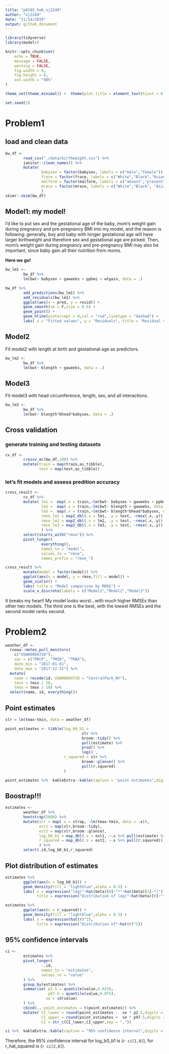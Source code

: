 ```yaml
---
title: "p8105_hw6_xj2249"
author: "xj2249"
date: "11/14/2019"
output: github_document
---
```


```r
library(tidyverse)
library(modelr)

knitr::opts_chunk$set(
	echo = TRUE,
	message = FALSE,
	warning = FALSE,
	fig.width = 8, 
	fig.height = 6,
	out.width = "90%"
)

theme_set(theme_minimal() +  theme(plot.title = element_text(hjust = 0.5)) + theme(legend.position = "bottom") + theme(legend.title = element_blank()) )

set.seed(1)
```

# Problem1
## load and clean data
```r
bw_df <- 
        read_csv("./data/birthweight.csv") %>% 
        janitor::clean_names() %>% 
        mutate(
                babysex = factor(babysex, labels = c("male","female")),
                frace = factor(frace, labels = c("White","Black","Asian","Puerto Rican","Other")),
                malform = factor(malform, labels = c("absent","present")),
                mrace = factor(mrace, labels = c("White","Black", "Asian", "Puerto Rican"))
                )
skimr::skim(bw_df)
```

## Model1: my model!
I'd like to put sex and the gestational age of the baby, mom's weight gain during pregnancy and pre-pregnancy BMI into my model, and the reason is following: generally, boy and baby with longer 
gestational age will have larger birthweight and therefore sex and gestational age are picked. Then, mom's weight gain during pregnancy and pre-pregnancy BMI may also be important, since baby gain all their nutrition from moms.

**Here we go!**

```r
bw_lm1 <- 
        bw_df %>% 
        lm(bwt~ babysex + gaweeks + ppbmi + wtgain, data = .) 

bw_df %>% 
        add_predictions(bw_lm1) %>% 
        add_residuals(bw_lm1) %>% 
        ggplot(aes(x = pred, y = resid)) +
        geom_smooth(se = F,size = 0.5) + 
        geom_point() +
        geom_hline(yintercept = 0,col = "red",linetype = "dashed") + 
        labs( x = "Fitted values", y = "Residuals", title = "Residual vs Fitted Plot")
```

## Model2
Fit model2 with length at birth and gestational age as predictors.
```r
bw_lm2 <- 
        bw_df %>% 
        lm(bwt~ blength + gaweeks, data = .) 
```

## Model3
Fit model3 with head circumference, length, sex, and all interactions.
```r
bw_lm3 <-
        bw_df %>% 
        lm(bwt~ blength*bhead*babysex, data = .) 
```

## Cross validation
### generate training and testing datasets
```r
cv_df <- 
        crossv_mc(bw_df,100) %>% 
        mutate(train = map(train,as_tibble),
               test = map(test,as_tibble))

```

### let's fit models and assess predition accuracy
```r
cross_result <-
        cv_df %>% 
        mutate( lm1 =  map(.x = train,~lm(bwt~ babysex + gaweeks + ppbmi + wtgain, data = .x)),
                lm2 =  map(.x = train,~lm(bwt~ blength + gaweeks, data = .x)),
                lm3 =  map(.x = train,~lm(bwt~ blength*bhead*babysex, data = .x)),
                rmse_lm1 = map2_dbl(.x = lm1, .y = test, ~rmse(.x,.y)),
                rmse_lm2 = map2_dbl(.x = lm2, .y = test, ~rmse(.x,.y)),
                rmse_lm3 = map2_dbl(.x = lm3, .y = test, ~rmse(.x,.y))
                ) %>% 
        select(starts_with("rmse")) %>% 
        pivot_longer(
                everything(),
                names_to = "model",
                values_to = "rmse",
                names_prefix = "rmse_") 

cross_result %>%
        mutate(model = factor(model)) %>% 
        ggplot(aes(x = model, y = rmse,fill = model)) +
        geom_violin() +
        labs( title = "Model comparison by RMSE") +
        scale_x_discrete(labels = c("Model1","Model2","Model3"))
```

It breaks my heart! My model looks worst...with much higher RMSEs than other two models. The third one is the best, with the lowest RMSEs and the second model ranks second.  

# Problem2
```r
weather_df <- 
  rnoaa::meteo_pull_monitors(
    c("USW00094728"),
    var = c("PRCP", "TMIN", "TMAX"), 
    date_min = "2017-01-01",
    date_max = "2017-12-31") %>%
  mutate(
    name = recode(id, USW00094728 = "CentralPark_NY"),
    tmin = tmin / 10,
    tmax = tmax / 10) %>%
  select(name, id, everything())
```

## Point estimates 
```r
slr = lm(tmax~tmin, data = weather_df)

point_estimates <- tibble(log_b0_b1 =
                                  slr %>% 
                                  broom::tidy() %>% 
                                  pull(estimate) %>% 
                                  prod() %>% 
                                  log() ,
                          r_squared = slr %>% 
                                  broom::glance() %>% 
                                  pull(r.squared) 
                          )

point_estimates %>%  kableExtra::kable(caption = "point estimates",digits = 3)
```

## Boostrap!!!
```r
estimates <-
        weather_df %>% 
        bootstrap(5000) %>% 
        mutate(slr = map(.x = strap, ~lm(tmax~tmin, data = .x)),
               est1 = map(slr,broom::tidy),
               est2 = map(slr,broom::glance),
               log_b0_b1 = map_dbl(.x = est1, ~.x %>% pull(estimate) %>% prod %>% log ),
               r_squared = map_dbl(.x = est2, ~.x %>% pull(r.squared))
               ) %>% 
        select(.id,log_b0_b1,r_squared)

```

## Plot distribution of estimates
```r
estimates %>% 
        ggplot(aes(x = log_b0_b1)) +
        geom_density(fill = "lightblue",alpha = 0.5) +
        labs( x = expression("log("~hat(beta)[0]~"*"~hat(beta)[1]~")"),
              title = expression("Distribution of log("~hat(beta)[0]~"*"~hat(beta)[1]~")"))

estimates %>% 
        ggplot(aes(x = r_squared)) +
        geom_density(fill = "lightblue",alpha = 0.5) +
        labs( x = expression(hat(r)^2),
              title = expression("Distribution of"~hat(r)^2))
```

## 95% confidence intervals
```r
ci <- 
        estimates %>% 
        pivot_longer(
                -.id,
                names_to = "estimates",
                values_to = "value"
        ) %>% 
        group_by(estimates) %>% 
        summarise( p2.5 = quantile(value,0.025),
                   p97.5 = quantile(value,0.975),
                  se = sd(value)
        ) %>% 
        cbind(., point_estimates = t(point_estimates)) %>% 
        mutate( CI_lower = round(point_estimates -  se * p2.5,digits = 3),
                CI_upper = round(point_estimates +  se * p97.5,digits = 3),
                CI = str_c(CI_lower,CI_upper,sep = ",")) 

ci %>%  kableExtra::kable(caption = "95% confidence interval",digits = 3,align = "c")
```

Therefore, the 95% confidence interval for log_b0_b1 is (`r ci[1,8]`), for r_hat_squared is (`r ci[2,8]`).
